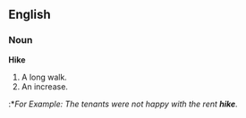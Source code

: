==English==
===Noun===
'''Hike'''
# A long walk.
# An increase.
:*''For Example: The tenants were not happy with the rent '''hike'''.''